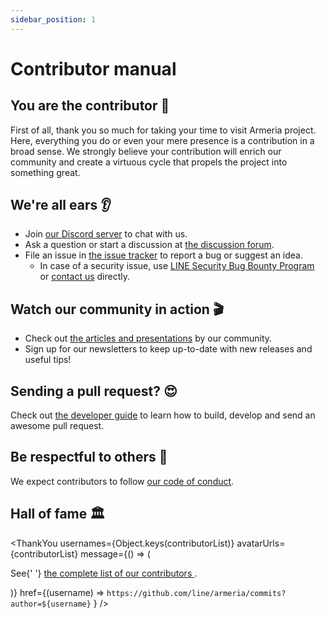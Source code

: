 ```yaml
---
sidebar_position: 1
---
```



# Contributor manual

## You are the contributor 🚀

First of all, thank you so much for taking your time to visit Armeria project.
Here, everything you do or even your mere presence is a contribution in a broad sense.
We strongly believe your contribution will enrich our community and create
a virtuous cycle that propels the project into something great.

## We're all ears 👂

- Join [our Discord server](/s/discord) to chat with us.
- Ask a question or start a discussion at [the discussion forum](https://github.com/line/armeria/discussions).
- File an issue in [the issue tracker](https://github.com/line/armeria/issues?q=is%3Aissue+is%3Aopen+sort%3Aupdated-desc)
  to report a bug or suggest an idea.
  - In case of a security issue, use [LINE Security Bug Bounty Program](https://bugbounty.linecorp.com/en/)
    or [contact us](mailto:dl_oss_dev@linecorp.com) directly.

## Watch our community in action 🎬

- Check out [the articles and presentations](/community/articles) by our community.
- Sign up for our newsletters to keep up-to-date with new releases and useful tips!
  <div style={{ maxWidth: '320px', marginTop: '0.5rem' }}>
    <Mailchimp />
  </div>

## Sending a pull request? 😍

Check out [the developer guide](/community/developer-guide) to learn how to build, develop and send an awesome pull request.

## Be respectful to others 🙇

We expect contributors to follow [our code of conduct](/community/code-of-conduct).

## Hall of fame 🏛️

<ThankYou
  usernames={Object.keys(contributorList)}
  avatarUrls={contributorList}
  message={() => (
    <p>
      See{' '}
      <a href="https://github.com/line/armeria/contributors">
        the complete list of our contributors
      </a>
      .
    </p>
  )}
  href={(username) =>
    `https://github.com/line/armeria/commits?author=${username}`
  }
/>
